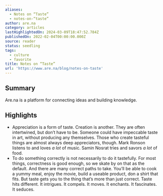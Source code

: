 ```yaml
---
aliases:
  - Notes on “Taste”
  - notes-on-“taste”
author: are.na
category: articles
lastHighlightedOn: 2024-03-09T18:47:52.784Z
publishedOn: 2022-02-04T00:00:00.000Z
source: reader
status: seedling
tags:
  - culture
  - favorite
title: Notes on “Taste”
url: 'https://www.are.na/blog/notes-on-taste'
---
```

## Summary

Are.na is a platform for connecting ideas and building knowledge.

## Highlights

- Appreciation is a form of taste. Creation is another. They are often intertwined, but don’t have to be. Someone could have impeccable taste in art, without producing any themselves. Those who create tasteful things are almost always deep appreciators, though. Mark Ronson listens to and loves _a lot_ of music. Samin Nosrat tries and savors _a lot_ of food.
- To do something correctly is not necessarily to do it tastefully. For most things, correctness is good enough, so we skate by on that as the default. And there are many correct paths to take. You’ll be able to cook a yummy meal, enjoy the movie, build a useable product, don a shirt that fits. But taste gets you to the thing that’s more than just correct. Taste hits different. It intrigues. It compels. It moves. It enchants. It fascinates. It seduces.
